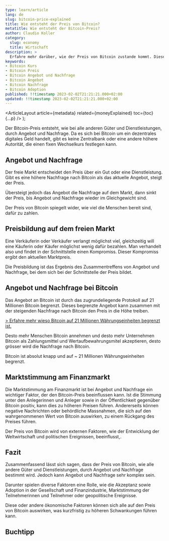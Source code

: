 ```yaml
---
type: learn/article
lang: de
slug: bitcoin-price-explained
title: Wie entsteht der Preis von Bitcoin? 
metatitle: Wie entsteht der Bitcoin-Preis?
author: Claudio Koller
category:
  slug: economy
  title: Wirtschaft
description: >
  Erfahre mehr darüber, wie der Preis von Bitcoin zustande kommt. Dieser Artikel erklärt, welche Faktoren den Preis von Bitcoin beeinflussen, wie der Markt funktioniert und welche Rolle Angebot und Nachfrage spielen.
keywords:
- Bitcoin Kurs
- Bitcoin Preis
- Bitcoin Angebot und Nachfrage
- Bitcoin Angebot
- Bitcoin Nachfrage
- Bitcoin Adoption
published: !!timestamp 2023-02-02T21:21:21.000+02:00
updated: !!timestamp 2023-02-02T21:21:21.000+02:00
---
```



  <ArticleLayout
    article={metadata}
    related={moneyExplained}
    toc={toc}
    {...p}
  />
);

Der Bitcoin-Preis entsteht, wie bei alle anderen Güter und Dienstleistungen, durch Angebot und Nachfrage. Da es sich bei Bitcoin um ein dezentrales digitales Geld handelt, gibt es keine Zentralbank oder eine andere höhere Autorität, die einen fixen Wechselkurs festlegen kann. 

## Angebot und Nachfrage

Der freie Markt entscheidet den Preis über ein Gut oder eine Dienstleistung. Gibt es eine höhere Nachfrage nach Bitcoin als das aktuelle Angebot, steigt der Preis. 

Übersteigt jedoch das Angebot die Nachfrage auf dem Markt, dann sinkt der Preis, bis Angebot und Nachfrage wieder im Gleichgewicht sind.

<Callout icon = "💡">
 Der Preis von Bitcoin spiegelt wider, wie viel die Menschen bereit sind, dafür zu zahlen.
</Callout>

## Preisbildung auf dem freien Markt

Eine Verkäuferin oder Verkäufer verlangt möglichst viel, gleichzeitig will eine Käuferin oder Käufer möglichst wenig dafür bezahlen. Man verhandelt also und findet in der Schnittstelle einen Kompromiss. Dieser Kompromiss ergibt den aktuellen Marktpreis.

<Callout icon = "💡">
 Die Preisbildung ist das Ergebnis des Zusammentreffens von Angebot und Nachfrage, bei dem sich bei der Schnittstelle der Preis bildet.
</Callout>

## Angebot und Nachfrage bei Bitcoin

Das Angebot an Bitcoin ist durch das zugrundeliegende Protokoll auf 21 Millionen Bitcoin begrenzt. Dieses begrenzte Angebot kann zusammen mit der steigenden Nachfrage nach Bitcoin den Preis in die Höhe treiben.

[> Erfahre mehr wieso Bitcoin auf 21 Millionen Währungseinheiten begrenzt ist.](/learn/bitcoin/why-21-mio-bitcoin)

Desto mehr Menschen Bitcoin annehmen und desto mehr Unternehmen Bitcoin als Zahlungsmittel und Wertaufbewahrungsmitel akzeptieren, desto grösser wird die Nachfrage nach Bitcoin.

<Callout icon = "💡">
 Bitcoin ist absolut knapp und auf ~ 21 Millionen Währungseinheiten begrenzt.
</Callout>

## Marktstimmung am Finanzmarkt

Die Marktstimmung am Finanzmarkt ist bei Angebot und Nachfrage ein wichtiger Faktor, der den Bitcoin-Preis beeinflussen kann. Ist die Stimmung unter den Anlegerinnen und Anleger sowie in der Öffentlichkeit gegenüber Bitcoin positiv, kann dies zu höheren Preisen führen. Andererseits können negative Nachrichten oder behördliche Massnahmen, die sich auf den wahrgenommenen Wert von Bitcoin auswirken, zu einem Rückgang des Preises führen.

<Callout icon = "💡">
 Der Preis von Bitcoin wird von externen Faktoren, wie der Entwicklung der Weltwirtschaft und politischen Ereignissen, beeinflusst,.
</Callout>

## Fazit

Zusammenfassend lässt sich sagen, dass der Preis von Bitcoin, wie alle andere Güter und Dienstleistungen, durch Angebot und Nachfrage bestimmt wird. Jedoch kann Angebot und Nachfrage sehr komplex sein. 

Darunter spielen diverse Faktoren eine Rolle, wie die Akzeptanz sowie Adoption in der Gesellschaft und Finanzindustrie, Marktstimmung der Teilnehmerinnen und Teilnehmer oder geopolitische Ereignisse. 

Diese oder andere ökonomische Faktoren können sich alle auf den Preis von Bitcoin auswirken, was kurzfristig zu höheren Schwankungen führen kann.

## Buchtipp

<Books>
  <Book book={layeredMoney} />
</Books>
